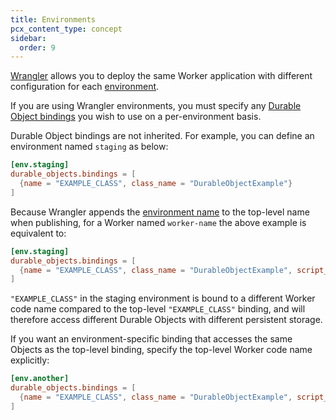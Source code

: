 ```yaml
---
title: Environments
pcx_content_type: concept
sidebar:
  order: 9
---
```


[Wrangler](/workers/wrangler/install-and-update/) allows you to deploy the same Worker application with different configuration for each [environment](/workers/wrangler/environments/).

If you are using Wrangler environments, you must specify any [Durable Object bindings](/workers/runtime-apis/bindings/) you wish to use on a per-environment basis.

Durable Object bindings are not inherited. For example, you can define an environment named `staging` as below:


<WranglerConfig>

```toml
[env.staging]
durable_objects.bindings = [
  {name = "EXAMPLE_CLASS", class_name = "DurableObjectExample"}
]
```

</WranglerConfig>

Because Wrangler appends the [environment name](/workers/wrangler/environments/) to the top-level name when publishing, for a Worker named `worker-name` the above example is equivalent to:

<WranglerConfig>

```toml
[env.staging]
durable_objects.bindings = [
  {name = "EXAMPLE_CLASS", class_name = "DurableObjectExample", script_name = "worker-name-staging"}
]
```

</WranglerConfig>

`"EXAMPLE_CLASS"` in the staging environment is bound to a different Worker code name compared to the top-level `"EXAMPLE_CLASS"` binding, and will therefore access different Durable Objects with different persistent storage.

If you want an environment-specific binding that accesses the same Objects as the top-level binding, specify the top-level Worker code name explicitly:

<WranglerConfig>

```toml
[env.another]
durable_objects.bindings = [
  {name = "EXAMPLE_CLASS", class_name = "DurableObjectExample", script_name = "worker-name"}
]
```

</WranglerConfig>
